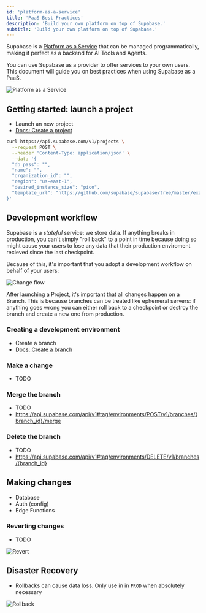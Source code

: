 ```yaml
---
id: 'platform-as-a-service'
title: 'PaaS Best Practices'
description: 'Build your own platform on top of Supabase.'
subtitle: 'Build your own platform on top of Supabase.'
---
```



Supabase is a [Platform as a Service](https://en.wikipedia.org/wiki/Platform_as_a_service) that can be managed programmatically, making it perfect as a backend for AI Tools and Agents.

You can use Supabase as a provider to offer services to your own users. This document will guide you on best practices when using Supabase as a PaaS.

![Platform as a Service](./paas-intro.png)


## Getting started: launch a project

- Launch an new project
- [Docs: Create a project](https://api.supabase.com/api/v1#tag/projects/POST/v1/projects)

```sh
curl https://api.supabase.com/v1/projects \
  --request POST \
  --header 'Content-Type: application/json' \
  --data '{
  "db_pass": "",
  "name": "",
  "organization_id": "",
  "region": "us-east-1",
  "desired_instance_size": "pico",
  "template_url": "https://github.com/supabase/supabase/tree/master/examples/slack-clone/nextjs-slack-clone"
}'
```

## Development workflow

Supabase is a _stateful_ service: we store data. If anything breaks in production, you can't simply "roll back" to a point in time because doing so might cause your users to lose any data that their production enviroment recieved since the last checkpoint.

Because of this, it's important that you adopt a development workflow on behalf of your users:

![Change flow](./change-flow.png)

After launching a Project, it's important that all changes happen on a Branch. This is because branches can be treated like ephemeral servers: if anything goes wrong you can either roll back to a checkpoint or destroy the branch and create a new one from production.

### Creating a development environment

- Create a branch
- [Docs: Create a branch](https://api.supabase.com/api/v1#tag/environments/POST/v1/projects/{ref}/branches)


### Make a change

- TODO

### Merge the branch

- TODO
- https://api.supabase.com/api/v1#tag/environments/POST/v1/branches/{branch_id}/merge

### Delete the branch

- TODO
- https://api.supabase.com/api/v1#tag/environments/DELETE/v1/branches/{branch_id}


## Making changes

- Database
- Auth (config)
- Edge Functions



### Reverting changes

- TODO

![Revert](./revert.png)


## Disaster Recovery

- Rollbacks can cause data loss. Only use in in `PROD` when absolutely necessary

![Rollback](./rollback.png)
